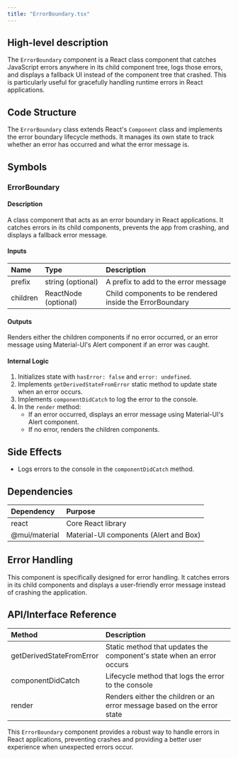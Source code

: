 ```yaml
---
title: "ErrorBoundary.tsx"
---
```


## High-level description
The `ErrorBoundary` component is a React class component that catches JavaScript errors anywhere in its child component tree, logs those errors, and displays a fallback UI instead of the component tree that crashed. This is particularly useful for gracefully handling runtime errors in React applications.

## Code Structure
The `ErrorBoundary` class extends React's `Component` class and implements the error boundary lifecycle methods. It manages its own state to track whether an error has occurred and what the error message is.

## Symbols

### ErrorBoundary
#### Description
A class component that acts as an error boundary in React applications. It catches errors in its child components, prevents the app from crashing, and displays a fallback error message.

#### Inputs
| Name | Type | Description |
|:-----|:-----|:------------|
| prefix | string (optional) | A prefix to add to the error message |
| children | ReactNode (optional) | Child components to be rendered inside the ErrorBoundary |

#### Outputs
Renders either the children components if no error occurred, or an error message using Material-UI's Alert component if an error was caught.

#### Internal Logic
1. Initializes state with `hasError: false` and `error: undefined`.
2. Implements `getDerivedStateFromError` static method to update state when an error occurs.
3. Implements `componentDidCatch` to log the error to the console.
4. In the `render` method:
   - If an error occurred, displays an error message using Material-UI's Alert component.
   - If no error, renders the children components.

## Side Effects
- Logs errors to the console in the `componentDidCatch` method.

## Dependencies
| Dependency | Purpose |
|:-----------|:--------|
| react | Core React library |
| @mui/material | Material-UI components (Alert and Box) |

## Error Handling
This component is specifically designed for error handling. It catches errors in its child components and displays a user-friendly error message instead of crashing the application.

## API/Interface Reference
| Method | Description |
|:-------|:------------|
| getDerivedStateFromError | Static method that updates the component's state when an error occurs |
| componentDidCatch | Lifecycle method that logs the error to the console |
| render | Renders either the children or an error message based on the error state |

This `ErrorBoundary` component provides a robust way to handle errors in React applications, preventing crashes and providing a better user experience when unexpected errors occur.